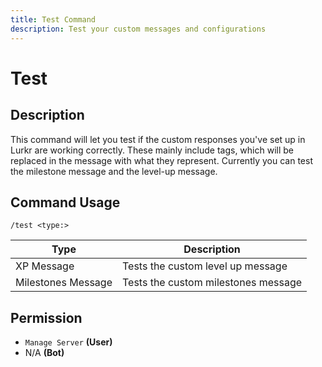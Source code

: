 ```yaml
---
title: Test Command
description: Test your custom messages and configurations
---
```


# Test

## Description

This command will let you test if the custom responses you've set up in Lurkr are working correctly. These mainly include tags, which will be replaced in the message with what they represent. Currently you can test the milestone message and the level-up message.

## Command Usage

```
/test <type:>
```

| Type | Description |
|------|-------------|
| XP Message | Tests the custom level up message |
| Milestones Message | Tests the custom milestones message |

## Permission

* `Manage Server` **(User)**
* N/A **(Bot)**